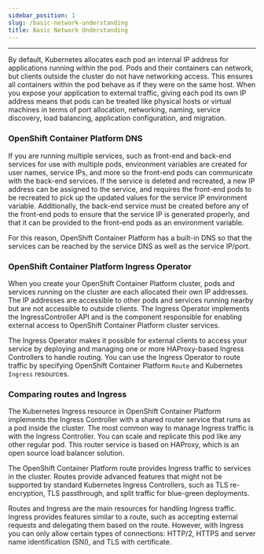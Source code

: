 ```yaml
---
sidebar_position: 1
slug: /basic-network-understanding
title: Basic Network Understanding
---
```


---

By default, Kubernetes allocates each pod an internal IP address for applications running within the pod. Pods and their containers can network, but clients outside the cluster do not have networking access. This ensures all containers within the pod behave as if they were on the same host. When you expose your application to external traffic, giving each pod its own IP address means that pods can be treated like physical hosts or virtual machines in terms of port allocation, networking, naming, service discovery, load balancing, application configuration, and migration.

### OpenShift Container Platform DNS
If you are running multiple services, such as front-end and back-end services for use with multiple pods, environment variables are created for user names, service IPs, and more so the front-end pods can communicate with the back-end services. If the service is deleted and recreated, a new IP address can be assigned to the service, and requires the front-end pods to be recreated to pick up the updated values for the service IP environment variable. Additionally, the back-end service must be created before any of the front-end pods to ensure that the service IP is generated properly, and that it can be provided to the front-end pods as an environment variable.

For this reason, OpenShift Container Platform has a built-in DNS so that the services can be reached by the service DNS as well as the service IP/port.

### OpenShift Container Platform Ingress Operator
When you create your OpenShift Container Platform cluster, pods and services running on the cluster are each allocated their own IP addresses. The IP addresses are accessible to other pods and services running nearby but are not accessible to outside clients. The Ingress Operator implements the IngressController API and is the component responsible for enabling external access to OpenShift Container Platform cluster services.

The Ingress Operator makes it possible for external clients to access your service by deploying and managing one or more HAProxy-based Ingress Controllers to handle routing. You can use the Ingress Operator to route traffic by specifying OpenShift Container Platform `Route` and Kubernetes `Ingress` resources. 

### Comparing routes and Ingress
The Kubernetes Ingress resource in OpenShift Container Platform implements the Ingress Controller with a shared router service that runs as a pod inside the cluster. The most common way to manage Ingress traffic is with the Ingress Controller. You can scale and replicate this pod like any other regular pod. This router service is based on HAProxy, which is an open source load balancer solution.

The OpenShift Container Platform route provides Ingress traffic to services in the cluster. Routes provide advanced features that might not be supported by standard Kubernetes Ingress Controllers, such as TLS re-encryption, TLS passthrough, and split traffic for blue-green deployments.

Routes and Ingress are the main resources for handling Ingress traffic. Ingress provides features similar to a route, such as accepting external requests and delegating them based on the route. However, with Ingress you can only allow certain types of connections: HTTP/2, HTTPS and server name identification (SNI), and TLS with certificate.